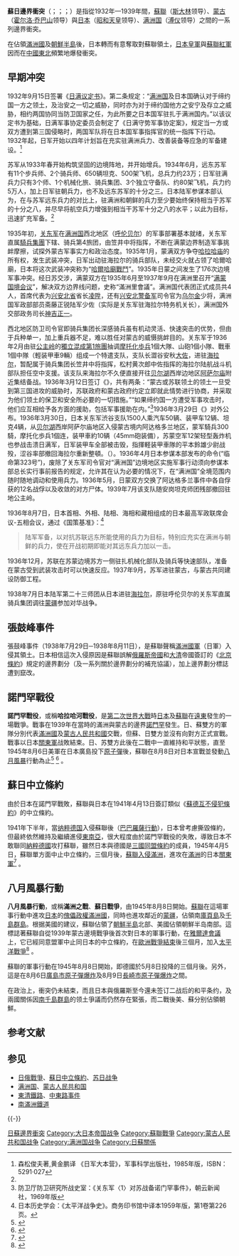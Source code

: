{{noteTA
|1 = zh:蘇日; zh-hant:日蘇;
}}
{{Infobox Military Conflict
|conflict=蘇日國界戰爭 
|partof=两次世界大战期间
|image=Монголия-Манжго.png
|image_size=300px
|caption= 1936年日蘇在滿蒙對峙
|date= 1932年3月1日－1939年9月16日（{{Age in years, months and days|1932|3|1|1939|9|16}}）
|place= 满洲国/满洲和蒙古 
|result= 蘇聯紅軍決定性勝利 
|combatant1= {{蘇聯|1936}}<br>{{Flag|蒙古人民共和國|1945}} 
|combatant2= {{Flag|Empire of Japan}}<br>{{flag|Manchukuo}}
|commander1= {{Flagicon|USSR|1936}} [[格奥尔基·朱可夫|格奥尔基·朱可夫]]<br/>{{Flagicon|USSR|1936}} [[瓦西里·布柳赫尔|瓦西里·布柳赫尔]]<br/>{{flagicon|蒙古人民共和國|1945|}} [[霍尔洛·乔巴山|霍尔洛·乔巴山]]
|commander2= {{Flagicon|Empire of Japan|army}} [[植田謙吉|植田謙吉]]<br/>{{Flagicon|Empire of Japan|army}} [[梅津美治郎|梅津美治郎]]
|strength1=未知
|strength2=未知
|casualties1='''蘇聯檔案數字'''：<br />20,302人陣亡或失蹤<br />18,003人受傷 
|casualties2='''日本估計'''：<br />29,525人陣亡<br />8,799人受傷<br />'''蘇聯估計'''：<br />147,259人陣亡、受傷、失蹤或被俘
|campaignbox = {{日本扩张}}
}} 
{{蘇日邊界衝突}}

'''蘇日邊界衝突'''（{{lang-ru|Советско-Японские Пограничные  Конфликты}}；{{lang-mn|Зовлолт-Японы Хилийн Мерголдоонууд}}；{{lang-ja|日ソ国境戦争}}；{{lang-ko|소련-일본경분쟁}}）是指從1932年—1939年間，[[蘇聯|蘇聯]]（[[斯大林|斯大林]]领导）、[[蒙古人民共和国|蒙古]]（[[霍尔洛·乔巴山|霍尔洛·乔巴山]]领导）與[[大日本帝國|日本]]（[[昭和天皇|昭和天皇]]领导）、[[满洲国|满洲国]]（[[溥仪|溥仪]]领导）之間的一系列邊界衝突。

在佔領[[滿洲國|滿洲國]]及[[日韓合併|朝鮮半島]]後，日本轉而有意奪取對蘇聯領土，[[日本皇軍|日本皇軍]]與[[蘇聯紅軍|蘇聯紅軍]]因而在[[中國東北|中國東北]]頻繁地爆發衝突。
== 早期冲突==
1932年9月15日签署《[[日满议定书|日满议定书]]》。第二条规定：“[[满洲国|满洲国]]及日本国确认对于缔约国一方之领土，及治安之一切之威胁，同时亦为对于缔约国他方之安宁及存立之威胁，相约两国协同当防卫国家之任，为此所要之日本国军驻扎于满洲国内。”以该议定书为基础，日满军事协定委员会制定了《日满守势军事协定案》，规定当一方或双方遭到第三国侵略时，两国军队将在日本国军事指挥官的统一指挥下行动。1932年起，日军开始以四年计划旨在充实驻满洲兵力、改善装备等应急的军备建设。<ref name="dby">森松俊夫著,黄金鹏译 《日军大本营》，军事科学出版社，1985年版，ISBN：5291·027</ref>

苏军从1933年春开始构筑坚固的边境阵地，并开始增兵。1934年6月，远东苏军有11个步兵师、2个骑兵师、650辆坦克、500架飞机，总兵力约23万；日军驻满兵力只有3个师、1个机械化旅、骑兵集团、3个独立守备队、约80架飞机，兵力约5万人，加上日军驻朝兵力，也不及远东苏军的十分之三。日本陆军参谋本部认为，在与苏军远东兵力的对比上，驻满洲和朝鲜的兵力至少要始终保持相当于苏军的十分之八，并尽早将航空兵力增强到相当干苏军十分之八的水平；以此为目标，迅速扩充军备。<ref name="dby"/>

1935年初，[[关东军|关东军]]在[[满洲国|满洲国]]西北地区（[[呼伦贝尔|呼伦贝尔]]）的军事部署基本就绪，关东军直属[[騎兵集團|騎兵集團]]下辖{{tsl|ja|騎兵第1旅団 (日本軍)|骑兵第1旅团}}、骑兵第4旅团，由笠井中将指挥，不断在满蒙边界制造军事挑衅摩擦，试探外蒙古军事实力和政治态度。1935年1月，蒙满双方争夺[[哈拉哈庙|哈拉哈庙]]的所有权，发生武装冲突，日军出动驻海拉尔的骑兵部队，未经交火就占领了哈爾哈廟，日本将这次武装冲突称为“[[哈爾哈廟戰鬥|哈爾哈廟戰鬥]]”。1935年日蒙之间发生了176次边境军事冲突。经日苏交涉，满蒙双方在1935年6月至1937年9月在满洲里召开“[[满蒙国境会议|满蒙国境会议]]”，解决双方边界线问题，史称“滿洲里會議”。满洲国代表团正式成员共4人，首席代表为[[兴安北省|兴安北省]]省长[[凌陞|凌陞]]，还有[[興安軍|兴安北警备军]]司令官为[[乌尔金|乌尔金]]少将，满洲国军政部部员斋藤正锐陆军少佐（实际是关东军驻海拉尔特务机关长），满洲国外交部政务司长[[神吉正一|神吉正一]]。

西北地区防卫司令官即骑兵集团长深感骑兵虽有机动灵活、快速突击的优势，但由于兵种单一，加上重兵器不足，难以胜任对蒙古的威慑挑衅目的。关东军于1936年2月由驻[[公主岭|公主岭]]的[[獨立混成第1旅團|獨立混成第1旅團]]抽调[[摩托化步兵|摩托化歩兵]]1個大隊、山砲1個小隊、戰車1個中隊（輕装甲車9輛）组成一个特遣支队，支队长澀谷安秋[[大佐|大佐]]，进驻[[海拉尔|海拉尔]]，暂配属于骑兵集团长笠井中将指挥，松村黄次郎中佐指挥的海拉尔陆航战斗机部队担任空中支援。该支队来海拉尔不久便直接开往[[贝尔湖|贝尔湖]]西岸边地区[[阿萨尔庙|阿萨尔庙]]附近集结备战。1936年3月12日签订《{{tsl|ja|ソ蒙相互援助議定書|苏蒙互助协定书}}》，共有两条：“蒙古或苏联领土的领土一旦受到第三国进攻的威胁时，苏联政府和蒙古政府约定立即就此情势进行协商，并采取为他们领土的保卫和安全所必要的一切措施。”“如果缔约国一方遭受军事攻击时，他们应互相给予各方面的援助，包括军事援助在内。”<ref>防卫厅防卫研究所战史室：《关东军〈1〉对苏战备诺门罕事件》，朝云新闻社，1969年版</ref>1936年3月29日《{{tsl|ja|ソ蒙相互援助議定書|苏蒙互助协定书}}》对外公布。1936年3月30日，日本关东军渋谷支队1500人乘汽车50辆、装甲车12辆、坦克4辆，从[[贝尔湖|贝尔湖]]西岸阿萨尔庙地区入侵蒙古境内阿达格多兰地区，蒙军騎兵300騎，摩托化歩兵1個连，装甲車約10辆（45mm砲装備），苏蒙空军12架轻型轰炸机也参战击溃日满军，日军装甲车全部被击毁，指揮軽装甲車隊的平本鈴雄少尉战殁，涩谷率部撤回海拉尔重新整頓。（{{tsl|ja|タウラン事件|阿达格多兰事件}}）。1936年4月日本参谋本部发布的命令(“临命第323号”)，废除了关东军司令官对“满洲国”边境地区实施军事行动须向参谋本部总长实行事前报告的规定，允许其在认为必要的情况下，在“满洲国”全境范围内随时随地调动和使用兵力。1936年5月，日蒙双方交换了阿达格多兰事件中各自俘获的12名战俘以及收敛的对方尸体。1939年7月该支队随安岗坦克师团残部撤回驻地公主岭。
 
1936年8月7日，日本首相、外相、陆相、海相和藏相组成的日本最高军政联席会议-五相会议，通过《国策基准》：<ref>日本历史学会：《太平洋战争史》。商务印书馆中译本1959年版，第1卷第226页。</ref>
<blockquote>
陆军军备，以对抗苏联远东所能使用的兵力为目标，特别应充实在满洲与朝鲜的兵力，使在开战初期即能对其远东兵力加以一击。
</blockquote>

1936年12月，苏联在苏蒙边境苏方一侧驻扎机械化部队及骑兵等快速部队，准备在蒙古受到武装攻击时可以快速反应。1937年9月，苏军进驻蒙古，与蒙古共同建设防御工程。

1938年7月日本陆军第二十三师团从日本进驻[[海拉尔|海拉尔]]，原驻呼伦贝尔的关东军直属骑兵集团调往[[蒙疆|蒙疆]]参加对华战争。

== 張鼓峰事件 ==
{{main|張鼓峰事件}}

張鼓峰事件（1938年7月29日─1938年8月11日），是蘇聯聲稱[[滿洲國軍|滿洲國軍]]（日軍）入侵其領土。日本相信這次入侵原因是蘇聯誤解[[俄羅斯帝國|俄羅斯帝國]]和[[清朝|大清]]帝國簽訂的《[[北京條約|北京條約]]》規定的邊界劃分（及一系列關於邊界劃分的補充協議），加上邊界劃分標誌遭到竄改。

== 諾門罕戰役 ==
{{main|諾門罕戰役}}

'''諾門罕戰役'''，或稱'''哈拉哈河戰役'''，是[[第二次世界大戰|第二次世界大戰]]時[[日本|日本]]及[[蘇聯|蘇聯]]在[[遠東|遠東]]發生的一場戰爭。戰事在1939年在當時的滿洲與蒙古的邊界[[諾門罕|諾門罕]]發生。日、蘇雙方的軍隊分別代表[[滿洲國|滿洲國]]及[[蒙古人民共和國|蒙古人民共和國]]交戰，但蘇、日雙方並沒有向對方正式宣戰。戰事以日本[[關東軍|關東軍]]战敗結束。日、苏雙方此後在二戰中一直維持和平狀態，直至1945年8月6日美軍在日本廣島投下[[原子彈|原子彈]]後，蘇聯在8月8日对日本宣戰並發動[[八月風暴|八月風暴]]行動為止<ref>{{cite news|title=鲜为人知日本陆军首败 被打得落花流水赔光老本|url=http://world.people.com.cn/GB/9938251.html|accessdate=2014-01-04|newspaper=人民网|date=2009-08-27|location=北京|language=中文|archive-date=2020-04-03|archive-url=https://web.archive.org/web/20200403233622/http://world.people.com.cn/GB/9938251.html|dead-url=no}}</ref> <ref>{{cite web|title=1945年8月6日 美国在日本广岛投掷原子弹|url=http://www.people.com.cn/GB/historic/0806/2578.html|publisher=人民网|accessdate=2014-01-04|location=北京|language=中文|archive-date=2020-04-03|archive-url=https://web.archive.org/web/20200403233627/http://www.people.com.cn/GB/historic/0806/2578.html|dead-url=no}}</ref> 。

== 蘇日中立條約 ==
{{main|蘇日中立條約}}

由於日本在諾門罕戰敗，蘇聯與日本在1941年4月13日簽訂類似《[[德蘇互不侵犯條約|蘇德互不侵犯條約]]》的中立條約。

1941年下半年，當[[纳粹德国|纳粹德国]]入侵蘇聯後（[[巴巴羅薩行動|巴巴羅薩行動]]），日本曾考慮撕毀條約，但最終依然維持及繼續進侵[[東南亞|東南亞]]，很大程度由於諾門罕戰役的失敗，導致日本不敢聯同[[納粹德國|納粹德國]]攻打蘇聯，雖然日本與德國是[[三國同盟條約|三國同盟條約]]的成員，1945年4月5日，蘇聯單方面中止中立條約，三個月後，[[蘇聯入侵滿洲|蘇聯入侵滿洲]]，進攻在[[滿洲國|滿洲]]的日本[[關東軍|關東軍]]<ref>{{cite journal|author=黄力民|title=《远东战役史事新探》|journal=《二十一世纪》|issue=第 49 期|accessdate=2014-01-04|date=2006年4月}}</ref> 。

== 八月風暴行動 ==
{{main|八月风暴行动}}

'''八月風暴行動'''，或稱'''滿洲之戰'''、'''蘇日戰爭'''，由1945年8月8日開始。[[蘇聯|蘇聯]]在這場軍事行動中進攻[[大日本帝國|日本]]的[[傀儡政權|傀儡政權]][[滿洲國|滿洲國]]，同時也進攻鄰近的[[蒙疆聯合自治政府|蒙疆]]，佔領南[[庫頁島|庫頁島]]及[[千島群島|千島群島]]。根据美國的建议，蘇聯佔領了[[朝鮮半島|朝鮮半島]]北部、美國佔領朝鮮半岛南部。這標誌著蘇聯自從1939年蒙古邊境戰爭後首次對日本的軍事行動，在[[雅爾達會議|雅爾達會議]]上，它已經同意盟軍中止同日本的中立條約，在[[第二次世界大戰歐戰勝利紀念日|歐洲戰爭結束]]後三個月，加入[[太平洋戰爭|太平洋戰爭]]<ref>{{cite web|title=第二次世界大战的扩大|url=http://www.pep.com.cn/gzls/js/tbjx/kb/jsys/9x_1/201008/t20100830_832956.htm|publisher=人教网|accessdate=2014-01-04|location=北京|language=中文|date=2008-09-09|archive-date=2016-03-05|archive-url=https://web.archive.org/web/20160305033137/http://www.pep.com.cn/gzls/js/tbjx/kb/jsys/9x_1/201008/t20100830_832956.htm|dead-url=no}}</ref> 。

蘇聯的軍事行動在1945年8月8日開始，即德國於5月8日投降的三個月後。另外，這是在8月6日[[廣島市原子彈爆炸|廣島市原子彈爆炸]]及8月9日[[長崎市原子彈爆炸|長崎市原子彈爆炸]]之間。

在政治上，衝突仍未結束，而且日本與俄羅斯至今還未签订二战后的和平条约，及兩國關係因[[南千島群島|南千島群島]]的领土爭議而仍然存在緊張，而二戰後美、蘇分别佔領朝鮮。

== 参考文献 ==
== 参见 ==
{{Portal box|第二次世界大战|苏联|日本|中华民国|历史}}
* [[日俄戰爭|日俄戰爭]]、[[蘇日中立條約|蘇日中立條約]]、[[苏日战争|苏日战争]]
* [[满洲国|满洲国]]、[[蒙古人民共和国|蒙古人民共和国]]
* [[東清鐵路|東清鐵路]]、[[中東路事件|中東路事件]]
* [[南滿洲鐵道|南滿洲鐵道]]

{{-}}
{{USSR conflicts}}
{{Japanese conflicts}}
{{大日本帝国}}

[[Category:日蘇邊界衝突|]]
[[Category:大日本帝国战争|Category:大日本帝国战争]]
[[Category:蘇聯戰爭|Category:蘇聯戰爭]]
[[Category:蒙古人民共和国战争|Category:蒙古人民共和国战争]]
[[Category:满洲国战争|Category:满洲国战争]]
[[Category:日蘇關係|Category:日蘇關係]]
